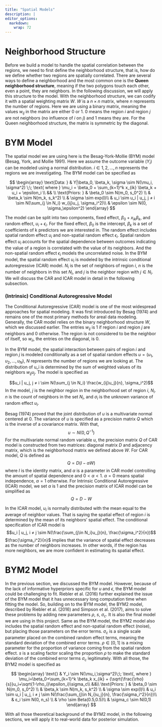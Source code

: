 ```yaml
---
title: "Spatial Models"
description: |
editor_options: 
  markdown: 
    wrap: 72
---
```


# Neighborhood Structure

Before we build a model to handle the spatial correlation between the regions, we need to first define the neighborhood structure, that is, how do we define whether two regions are spatially correlated. There are several ways to define a neighborhood and the most common one is the **Queen neighborhood structure**, meaning if the two polygons touch each other, even a point, they are neighbors. In the following discussion, we will apply this structure to the model. With the neighborhood structure, we can codify it with a spatial weighting matrix $W$. $W$ is a $n \times n$ matrix, where $n$ represents the number of regions. Here we are using a binary matrix, meaning the values $w_{ij}$ in the matrix are either 0 or 1. 0 means the region $i$ and region $j$ are not neighbors (no influence of $i$ on $j$) and 1 means they are. For the Queen neighborhood structure, the matrix is symmetric by the diagonal.

# BYM Model

The spatial model we are using here is the Besag-York-Mollie (BYM) model (Besag, York, and Mollie 1991). Here we assume the outcome variable ($Y_i$) can be modeled using a normal distribution. $i \in {1, 2, …, n}$ represents the regions we are investigating. The BYM model can be specified as

$$
\begin{array}
\text{Data: } & Y|\beta_0, \beta_k, \sigma \sim N(\mu_i, \sigma^2) \;\;
\text{ where } \mu_i = \beta_0 + \sum_{k=1}^k x_{ik} \beta_k + u_i + \epsilon_i \\
&& \\
\text{Priors: } & \beta_0 \sim N(m_0, s_0^2) \\
& \beta_k \sim N(m_k, s_k^2) \\
& \sigma \sim exp(l)\\
& u_i \sim u_i | u_j, j ≠ i \sim N(\sum_{j \in N_i} w_{ij}u_j, \sigma_i^2)\\
& \epsilon \sim N(0, \sigma_\epsilon^2)
\end{array}
$$

The model can be split into two components, fixed effect, $\beta_0 + x_{ik}\beta_k$, and random effect, $u_i + \epsilon_i$. For the fixed effect, $\beta_0$ is the intercept, $\beta_k$ is a set of coefficients of k predictors we are interested in. The random effect includes spatial random effect $u_i$ and non-spatial random effect $\epsilon_i$. Spatial random effect $u_i$ accounts for the spatial dependence between outcomes indicating the value of a region is correlated with the value of its neighbors. And the non-spatial random effect $\epsilon_i$ models the uncorrelated noise. In the BYM model, the spatial random effect $u_i$ is modeled by the intrinsic conditional autoregressive (ICAR) model. $N_i$ is the set of neighbors of region $i$, $n$ is the number of neighbors in this set $N_i$, and $j$ is the neighbor region with $j \in N_i$. We will discuss the CAR and ICAR model in detail in the following subsection.

### (Intrinsic) Conditional Autoregressive Model

The Conditional Autoregressive (CAR) model is one of the most widespread approaches for spatial modeling. It was first introduced by Besag (1974) and remains one of the most primary methods for areal data modeling. Generally, the CAR model relies on the binary neighborhood structure $W$, which we discussed earlier. The entries $w_{ij}$ is 1 if region $i$ and region $j$ are neighbors and 0 otherwise. The region is not considered to be the neighbor of itself, so $w_{ii}$, the entries on the diagonal, is 0.

In the BYM model, the spatial interaction between pairs of region $i$ and region $j$ is modeled conditionally as a set of spatial random effects $u = (u_1, u_2, …, u_N)$, $N$ represents the number of regions we are looking at. The distribution of u_i is determined by the sum of weighted values of its neighbors $w_{ij}u_j$. The model is specified as 

$$u_i | u_j, j ≠ i \sim N(\sum_{j \in N_i} \frac{w_{ij}u_j}{n}, \sigma_i^2)$$ 
In the model, $j$ is the neighbor region in the neighborhood set of region $i$, $N_i$. $n$ is the count of neighbors in the set $N_i$, and $\sigma_i$ is the unknown variance of random effect $u_i$.

Besag (1974) proved that the joint distribution of $u$ is a multivariate normal centered at 0. The variance of $u$ is specified as a precision matrix $Q$ which is the inverse of a covariance matrix. With that,
$$u \sim N(0, Q^{-1})$$ 
For the multivariate normal random variable $u$, the precision matrix $Q$ of CAR model is constructed from two matrices: diagonal matrix $D$ and adjacency matrix, which is the neighborhood matrix we defined above $W$. For CAR model, $Q$ is defined as 
$$Q = D(I - \alpha W)$$ 
where $I$ is the identity matrix, and $\alpha$ is a parameter in CAR model controlling the amount of spatial dependence and $0 < \alpha < 1$. $\alpha = 0$ means spatial independence, $\alpha = 1$ otherwise. For Intrinsic Conditional Autoregressive (ICAR) model, we set $\alpha$ is 1 and the precision matrix of ICAR model can be simplified as
$$Q = D - W$$

In the ICAR model, $u_i$ is normally distributed with the mean equal to the average of neighbor values. That is saying the spatial effect of region $i$ is determined by the mean of its neighbors' spatial effect. The conditional specification of ICAR model is 
$$u_i | u_j, i ≠ j \sim N(\frac{\sum_{j\in N_i}u_j}{n}, \frac{\sigma_i^2}{n})$$ 
$\frac{\sigma_i^2}{n}$ implies that the variance of spatial effect decreases as the number of neighbors increases. In other words, if the region has more neighbors, we are more confident in estimating its spatial effect.


# BYM2 Model
In the previous section, we discussed the BYM model. However, because of the lack of informative hyperpriors specific for $u$ and $\epsilon$, the BYM model could be challenging to fit. Riebler et al. (2016) further explained the issue of the BYM model that it has unnecessary long computation time when fitting the model. So, building on to the BYM model, the BYM2 model, described by Riebler et al. (2016) and Simpson et al. (2017), aims to solve these problems by adding new parameters $\rho$, $s$, $\sigma_c$. It is also the final model we are using in this project. Same as the BYM model, the BYM2 model also includes the spatial random effect and non-spatial random effect (noise), but placing those parameters on the error terms. $\sigma_c$ is a single scale parameter placed on the combined random effect terms, meaning the standard deviation of the combined error terms. $\rho \in [0, 1]$ is a mixing parameter for the proportion of variance coming from the spatial random effect. $s$ is a scaling factor scaling the proportion $\rho$ to make the standard deviation of the combined error terms $\sigma_c$ legitimately. With all those, the BYM2 model is specified as

$$
\begin{array}
\text{} & Y_i \sim N(\mu_i,\sigma^2)\;\;
\text{, where } \mu_i=\beta_0+\sum_{k=1}^k \beta_k x_{ik} + (\sqrt{\frac{\rho}{s}}u_i+\sqrt{1-\rho_i}\epsilon_i)\sigma_c\\
&&\\
\text{Priors: } & \beta_0 \sim N(m_0, s_0^2) \\
& \beta_k \sim N(m_k, s_k^2) \\
& \sigma \sim exp(l)\\
& u_i \sim u_i | u_j, i ≠ j \sim N(\frac{\sum_{j\in N_i}u_j}{n}, \frac{\sigma_i^2}{n})\\
& ε_i \sim N(0, n_s) \\
& \rho \sim Beta(0.5,0.5)\\
& \sigma_c \sim N(0,1)
\end{array}
$$

With all those theoretical background of the BYM2 model, in the following sections, we will apply it to real-world data for posterior simulation.
